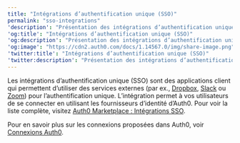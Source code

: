 ```yaml
---
title: "Intégrations d’authentification unique (SSO)"
permalink: "sso-integrations"
'description': "Présentation des intégrations d’authentification unique (SSO) d’Auth0."
'og:title': "Intégrations d’authentification unique (SSO)"
'og:description': "Présentation des intégrations d’authentification unique (SSO) d’Auth0."
'og:image': "https://cdn2.auth0.com/docs/1.14567.0/img/share-image.png"
'twitter:title': "Intégrations d’authentification unique (SSO)"
'twitter:description': "Présentation des intégrations d’authentification unique (SSO) d’Auth0."
---
```


Les intégrations d’authentification unique (<Tooltip href="/docs/fr-ca/glossary?term=single-sign-on" tip="Authentification unique (SSO)
Service qui, après qu’un utilisateur se soit connecté à une application, le connecte automatiquement à d’autres applications." cta="Voir le glossaire">SSO</Tooltip>) sont des applications client qui permettent d’utiliser des services externes (par ex., [Dropbox](https://marketplace.auth0.com/integrations/dropbox-sso), [Slack](https://marketplace.auth0.com/integrations/slack-sso) ou [Zoom](https://marketplace.auth0.com/integrations/zoom-sso)) pour l’authentification unique. L’intégration permet à vos utilisateurs de se connecter en utilisant les fournisseurs d’identité d’Auth0. Pour voir la liste complète, visitez [Auth0 Marketplace : Intégrations SSO](https://marketplace.auth0.com/features/sso-integrations).

Pour en savoir plus sur les connexions proposées dans Auth0, voir [Connexions Auth0](/docs/fr-ca/authenticate/identity-providers).